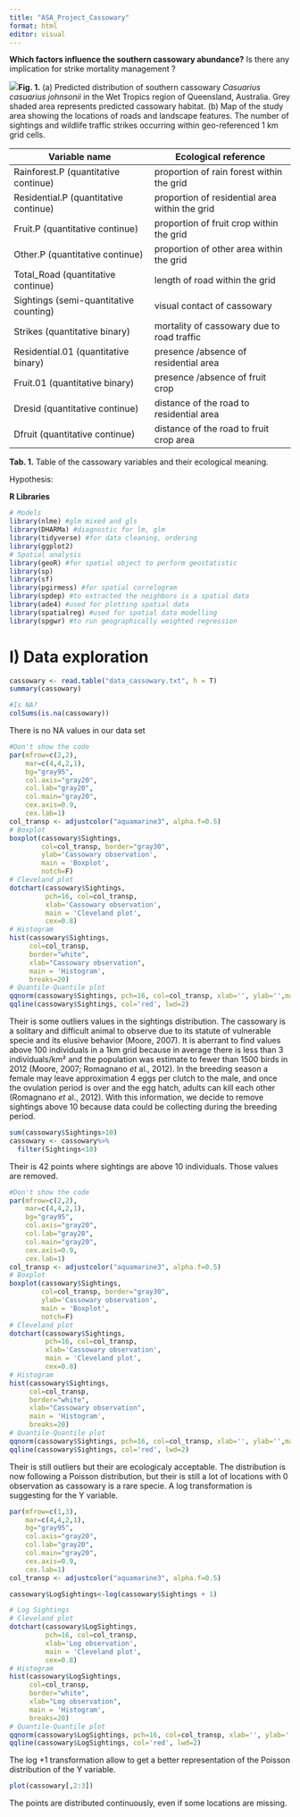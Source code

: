 ```yaml
---
title: "ASA_Project_Cassowary"
format: html
editor: visual
---
```


**Which factors influence the southern cassowary abundance?** Is there any implication for strike mortality management ?

![](images/clipboard-1642165662.png)**Fig. 1.** (a) Predicted distribution of southern cassowary *Casuarius casuarius johnsonii* in the Wet Tropics region of Queensland, Australia. Grey shaded area represents predicted cassowary habitat. (b) Map of the study area showing the locations of roads and landscape features. The number of sightings and wildlife traffic strikes occurring within geo-referenced 1 km grid cells.

| Variable name | Ecological reference |
|----|----|
| Rainforest.P (quantitative continue) | proportion of rain forest within the grid |
| Residential.P (quantitative continue) | proportion of residential area within the grid |
| Fruit.P (quantitative continue) | proportion of fruit crop within the grid |
| Other.P (quantitative continue) | proportion of other area within the grid |
| Total_Road (quantitative continue) | length of road within the grid |
| Sightings (semi-quantitative counting) | visual contact of cassowary |
| Strikes (quantitative binary) | mortality of cassowary due to road traffic |
| Residential.01 (quantitative binary) | presence /absence of residential area |
| Fruit.01 (quantitative binary) | presence /absence of fruit crop |
| Dresid (quantitative continue) | distance of the road to residential area |
| Dfruit (quantitative continue) | distance of the road to fruit crop area |

**Tab. 1.** Table of the cassowary variables and their ecological meaning.

Hypothesis:

**R Libraries**

```r
# Models
library(nlme) #glm mixed and gls
library(DHARMa) #diagnostic for lm, glm
library(tidyverse) #for data cleaning, ordering
library(ggplot2)
# Spatial analysis 
library(geoR) #for spatial object to perform geostatistic
library(sp)
library(sf)
library(pgirmess) #for spatial correlogram
library(spdep) #to extracted the neighbors is a spatial data
library(ade4) #used for plotting spatial data
library(spatialreg) #used for spatial data modelling
library(spgwr) #to run geographically weighted regression
```

# I) Data exploration

```r
cassowary <- read.table("data_cassowary.txt", h = T)
summary(cassowary)
```

```r
#Is NA?  
colSums(is.na(cassowary))
```

There is no NA values in our data set

```r
#Don't show the code 
par(mfrow=c(2,2),      
    mar=c(4,4,2,1),           
    bg="gray95",              
    col.axis="gray20",      
    col.lab="gray20",     
    col.main="gray20",     
    cex.axis=0.9,      
    cex.lab=1) 
col_transp <- adjustcolor("aquamarine3", alpha.f=0.5) 
# Boxplot 
boxplot(cassowary$Sightings,         
        col=col_transp, border="gray30",         
        ylab='Cassowary observation',         
        main = 'Boxplot',         
        notch=F) 
# Cleveland plot 
dotchart(cassowary$Sightings,          
         pch=16, col=col_transp,          
         xlab='Cassowary observation',          
         main = 'Cleveland plot',          
         cex=0.8) 
# Histogram 
hist(cassowary$Sightings,      
     col=col_transp, 
     border="white",      
     xlab="Cassowary observation",      
     main = 'Histogram',      
     breaks=20)
# Quantile-Quantile plot 
qqnorm(cassowary$Sightings, pch=16, col=col_transp, xlab='', ylab='',main="QQ plot") 
qqline(cassowary$Sightings, col='red', lwd=2)
```

Their is some outliers values in the sightings distribution. The cassowary is a solitary and difficult animal to observe due to its statute of vulnerable specie and its elusive behavior (Moore, 2007). It is aberrant to find values above 100 individuals in a 1km grid because in average there is less than 3 individuals/km² and the population was estimate to fewer than 1500 birds in 2012 (Moore, 2007; Romagnano *et* al., 2012). In the breeding season a female may leave approximation 4 eggs per clutch to the male, and once the ovulation period is over and the egg hatch, adults can kill each other (Romagnano *et* al., 2012). With this information, we decide to remove sightings above 10 because data could be collecting during the breeding period.

```r
sum(cassowary$Sightings>10)
cassowary <- cassowary%>%
  filter(Sightings<10)
```

Their is 42 points where sightings are above 10 individuals. Those values are removed.

```r
#Don't show the code 
par(mfrow=c(2,2),      
    mar=c(4,4,2,1),           
    bg="gray95",              
    col.axis="gray20",      
    col.lab="gray20",     
    col.main="gray20",     
    cex.axis=0.9,      
    cex.lab=1) 
col_transp <- adjustcolor("aquamarine3", alpha.f=0.5) 
# Boxplot 
boxplot(cassowary$Sightings,         
        col=col_transp, border="gray30",         
        ylab='Cassowary observation',         
        main = 'Boxplot',         
        notch=F) 
# Cleveland plot 
dotchart(cassowary$Sightings,          
         pch=16, col=col_transp,          
         xlab='Cassowary observation',          
         main = 'Cleveland plot',          
         cex=0.8) 
# Histogram 
hist(cassowary$Sightings,      
     col=col_transp, 
     border="white",      
     xlab="Cassowary observation",      
     main = 'Histogram',      
     breaks=20)
# Quantile-Quantile plot 
qqnorm(cassowary$Sightings, pch=16, col=col_transp, xlab='', ylab='',main="QQ plot") 
qqline(cassowary$Sightings, col='red', lwd=2)
```

Their is still outliers but their are ecologicaly acceptable. The distribution is now following a Poisson distribution, but their is still a lot of locations with 0 observation as cassowary is a rare specie. A log transformation is suggesting for the Y variable.

```r
par(mfrow=c(1,3),      
    mar=c(4,4,2,1),           
    bg="gray95",              
    col.axis="gray20",      
    col.lab="gray20",     
    col.main="gray20",     
    cex.axis=0.9,      
    cex.lab=1) 
col_transp <- adjustcolor("aquamarine3", alpha.f=0.5) 

cassowary$LogSightings<-log(cassowary$Sightings + 1)

# Log Sightings
# Cleveland plot
dotchart(cassowary$LogSightings,          
         pch=16, col=col_transp,          
         xlab='Log observation',          
         main = 'Cleveland plot',          
         cex=0.8) 
# Histogram
hist(cassowary$LogSightings,      
     col=col_transp, 
     border="white",      
     xlab="Log observation",      
     main = 'Histogram',      
     breaks=20)
# Quantile-Quantile plot
qqnorm(cassowary$LogSightings, pch=16, col=col_transp, xlab='', ylab='',main="QQ plot")
qqline(cassowary$LogSightings, col='red', lwd=2)
```

The log +1 transformation allow to get a better representation of the Poisson distribution of the Y variable.

```r
plot(cassowary[,2:3])
```

The points are distributed continuously, even if some locations are missing.
